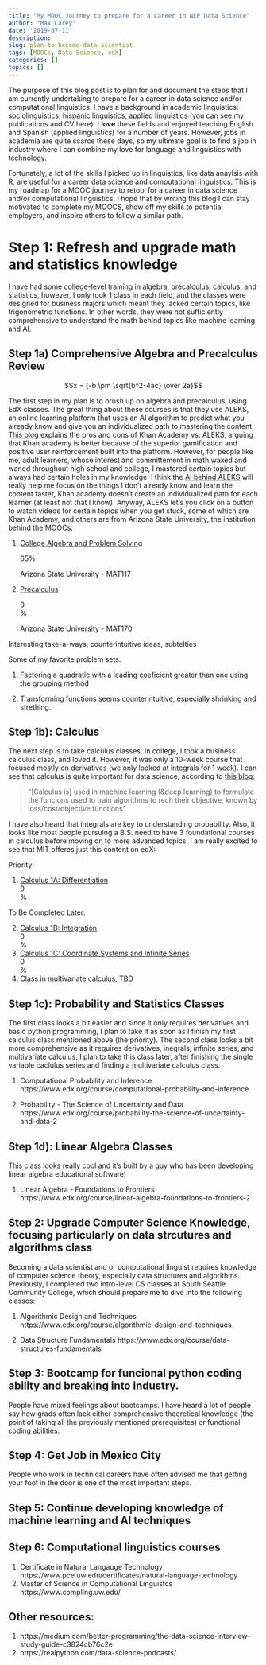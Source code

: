 ```yaml
---
title: "My MOOC Journey to prepare for a Career in NLP Data Science"
author: "Max Carey"
date: '2019-07-11'
description: ''
slug: plan-to-become-data-scientist
tags: [MOOCs, Data Science, edX]
categories: []
topics: []
---
```


<link rel="stylesheet" href="https://stackpath.bootstrapcdn.com/bootstrap/4.3.1/css/bootstrap.min.css" integrity="sha384-ggOyR0iXCbMQv3Xipma34MD+dH/1fQ784/j6cY/iJTQUOhcWr7x9JvoRxT2MZw1T" crossorigin="anonymous">

<script src='https://cdnjs.cloudflare.com/ajax/libs/mathjax/2.7.5/MathJax.js?config=TeX-MML-AM_CHTML' async></script>

The purpose of this blog post is to plan for and document the steps that I am currently undertaking to prepare for a career in data science and/or computational linguistics. I have a background in academic linguistics: sociolinguistics, hispanic linguistics, applied linguistics (you can see my publications and CV here). I **love** these fields and enjoyed teaching English and Spanish (applied linguistics) for a number of years. However, jobs in academia are quite scarce these days, so my ultimate goal is to find a job in industry where I can combine my love for language and linguistics with technology.

Fortunately, a lot of the skills I picked up in linguistics, like data anaylsis with R, are useful for a career data science and computational linguistics. This is my roadmap for a MOOC journey to retool for a career in data science and/or computational linguistics. I hope that by writing this blog I can stay motivated to complete my MOOCS, show off my skills to potential employers, and inspire others to follow a similar path.

# Step 1: Refresh and upgrade math and statistics knowledge

I have had some college-level training in algebra, precalculus, calculus, and statistics, however, I only took 1 class in each field, and the classes were designed for business majors which meant they lacked certain topics, like trigonometric functions. In other words, they were not sufficiently comprehensive to understand the math behind topics like machine learning and AI.

## Step 1a) Comprehensive Algebra and Precalculus Review

$$x = {-b \pm \sqrt{b^2-4ac} \over 2a}$$

The first step in my plan is to brush up on algebra and precalculus, using EdX classes. The great thing about these courses is that they use ALEKS, an online learning platform that uses an AI algorithm to predict what you already know and give you an individualized path to mastering the content. <a href="https://sway.office.com/tFxqIGwGLW6DmseU" target=blank> This blog </a> explains the pros and cons of Khan Academy vs. ALEKS, arguing that Khan academy is better because of the superior gamification and positive user reinforcement built into the platform. However, for people like me, adult learners, whose interest and committement in math waxed and waned throughout high school and college, I mastered certain topics but always had certain holes in my knowledge. I think the <a href="https://www.aleks.com/video/how_aleks_works" target=blank>AI behind ALEKS</a> will really help me focus on the things I don't already know and learn the content faster, Khan academy doesn't create an individualized path for each learner (at least not that I know). Anyway, ALEKS let's you click on a button to watch videos for certain topics when you get stuck, some of which are Khan Academy, and others are from Arizona State University, the institution behind the MOOCs:

1. <a href="https://www.edx.org/course/college-algebra-problem-solving-asux-mat117x" target=blank> College Algebra and Problem Solving</a>
 <div class="progress">
  <div class="progress-bar progress-bar-striped progress-bar-animated active" role="progressbar"
  aria-valuenow="40" aria-valuemin="0" aria-valuemax="100" style="width:65%">
    65%
  </div>
</div>
Arizona State University - MAT117


2. <a href="https://www.edx.org/course/precalculus-asux-mat170x" target=blank>Precalculus</a> 
<div class="progress">
  <div class="progress-bar progress-bar-striped active" role="progressbar"
  aria-valuenow="40" aria-valuemin="0" aria-valuemax="100" style="width:1%">
    0%
  </div>
</div>
Arizona State University - MAT170

Interesting take-a-ways, counterintuitive ideas, subtelties

Some of my favorite problem sets.

1. Factoring a quadratic with a leading coeficient greater than one using the grouping method

2. Transforming functions seems counterintuitive, especially shrinking and strething.

## Step 1b): Calculus

The next step is to take calculus classes. In college, I took a business calculus class, and loved it. However, it was only a 10-week course that focused mostly on derivatives (we only looked at integrals for 1 week). I can see that calculus is quite important for data science, according to <a href="https://towardsdatascience.com/mathematics-for-data-science-e53939ee8306" target=blank>this blog:</a>

> "[Calculus is] used in machine learning (&deep learning) to formulate the funcions used to train algorithms to rech their objective, known by loss/cost/objective functions"


I have also heard that integrals are key to understanding probability. Also, it looks like most people pursuing a B.S. need to have 3 foundational courses in calculus before moving on to more advanced topics. I am really excited to see that MIT offeres just this content on edX:

Priority:

1. <a href="https://www.edx.org/course/calculus-1a-differentiation-2" target=blank> Calculus 1A: Differentiation</a>
 <div class="progress">
  <div class="progress-bar progress-bar-striped active" role="progressbar"
  aria-valuenow="40" aria-valuemin="0" aria-valuemax="100" style="width:1%">
    0%
  </div>
</div>

To Be Completed Later:

2. <a href="https://www.edx.org/course/calculus-1b-integration-2" target=blank> Calculus 1B: Integration</a>
 <div class="progress">
  <div class="progress-bar progress-bar-striped active" role="progressbar"
  aria-valuenow="40" aria-valuemin="0" aria-valuemax="100" style="width:1%">
    0%
  </div>
</div>


3. <a href="https://www.edx.org/course/calculus-1c-coordinate-systems-infinite-series-2" target=blank> Calculus 1C: Coordinate Systems and Infinite Series</a>
 <div class="progress">
  <div class="progress-bar progress-bar-striped active" role="progressbar"
  aria-valuenow="40" aria-valuemin="0" aria-valuemax="100" style="width:1%">
    0%
  </div>
</div>


4. Class in multivariate calculus, TBD

## Step 1c): Probability and Statistics Classes
The first class looks a bit easier and since it only requires derivatives and basic python programming, I plan to take it as soon as I finish my first calculus class mentioned above (the priority). The second class looks a bit more comprehensive as it requires derivatives, inegrals, infinite series, and multivariate calculus, I plan to take this class later, after finishing the single variable caclulus series and finding a multivariate calculus class.


1. Computational Probability and Inference
https://www.edx.org/course/computational-probability-and-inference

2. Probability - The Science of Uncertainty and Data
https://www.edx.org/course/probability-the-science-of-uncertainty-and-data-2


## Step 1d): Linear Algebra Classes
This class looks really cool and it's built by a guy who has been developing linear algebra educational software!

1. Linear Algebra - Foundations to Frontiers
https://www.edx.org/course/linear-algebra-foundations-to-frontiers-2

## Step 2: Upgrade Computer Science Knowledge, focusing particularly on data strcutures and algorithms class
Becoming a data scientist and or computational linguist requires knowledge of computer science theory, especially data structures and algorithms. Previously, I completed two intro-level CS classes at South Seattle Community College, which should prepare me to dive into the following classes:

1. Algorithmic Design and Techniques
https://www.edx.org/course/algorithmic-design-and-techniques

2. Data Structure Fundamentals
https://www.edx.org/course/data-structures-fundamentals

## Step 3: Bootcamp for funcional python coding ability and breaking into industry.
People have mixed feelings about bootcamps. I have heard a lot of people say how grads often lack either comprehensive theoretical knowledge (the point of taking all the previously mentioned prerequisites) or functional coding abilities.


## Step 4: Get Job in Mexico City
People who work in technical careers have often advised me that getting your foot in the door is one of the most important steps.

## Step 5: Continue developing knowledge of machine learning and AI techniques

## Step 6: Computational linguistics courses

1. Certificate in Natural Langauge Technology
https://www.pce.uw.edu/certificates/natural-language-technology
2. Master of Science in Computational Linguistcs
https://www.compling.uw.edu/

## Other resources:
1. https://medium.com/better-programming/the-data-science-interview-study-guide-c3824cb76c2e
2. https://realpython.com/data-science-podcasts/